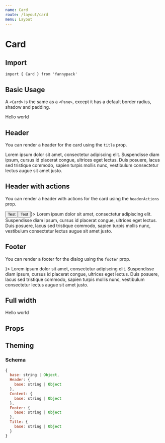 ```yaml
---
name: Card
route: /layout/card
menu: Layout
---
```



# Card

## Import

`import { Card } from 'fannypack'`

## Basic Usage

A `<Card>` is the same as a `<Pane>`, except it has a default border radius, shadow and padding.

<Playground>
  <Card>Hello world</Card>
</Playground>

## Header

You can render a header for the card using the `title` prop.

<Playground>
  <Card title="This is a title">
    Lorem ipsum dolor sit amet, consectetur adipiscing elit. Suspendisse diam ipsum, cursus id placerat congue, ultrices
    eget lectus. Duis posuere, lacus sed tristique commodo, sapien turpis mollis nunc, vestibulum consectetur lectus
    augue sit amet justo.
  </Card>
</Playground>

## Header with actions

You can render a header with actions for the card using the `headerActions` prop.

<Playground>
  <Card title="This is a title" headerActions={<Set><Button palette="primary" kind="link" size="small">Test</Button><Button palette="primary" kind="link" size="small">Test</Button></Set>}>
    Lorem ipsum dolor sit amet, consectetur adipiscing elit. Suspendisse diam ipsum, cursus id placerat congue, ultrices
    eget lectus. Duis posuere, lacus sed tristique commodo, sapien turpis mollis nunc, vestibulum consectetur lectus
    augue sit amet justo.
  </Card>
</Playground>

## Footer

You can render a footer for the dialog using the `footer` prop.

<Playground>
  <Card title="This is a title" footer={<ActionButtons />}>
    Lorem ipsum dolor sit amet, consectetur adipiscing elit. Suspendisse diam ipsum, cursus id placerat congue, ultrices
    eget lectus. Duis posuere, lacus sed tristique commodo, sapien turpis mollis nunc, vestibulum consectetur lectus
    augue sit amet justo.
  </Card>
</Playground>

## Full width

<Playground>
  <Card isFullWidth>Hello world</Card>
</Playground>


## Props

<PropsTable of={Card} />

## Theming

### Schema

```jsx
{
  base: string | Object,
  Header: {
    base: string | Object
  },
  Content: {
    base: string | Object
  },
  Footer: {
    base: string | Object
  },
  Title: {
    base: string | Object
  }
}
```
